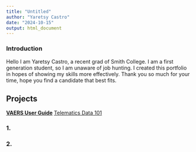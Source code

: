 ```yaml
---
title: "Untitled"
author: "Yaretsy Castro"
date: "2024-10-15"
output: html_document
---
```

### Introduction

Hello I am Yaretsy Castro, a recent grad of Smith College. I am a first generation student, so I am unaware of job hunting. I created this portfolio in hopes of showing my skills more effectively. Thank you so much for your time, hope you find a candidate that best fits.

## Projects


[**VAERS User Guide**](https://github.com/cyaretsy/Portfolio/blob/545861d4c41e5ce249de61acea9818312c315349/Projects/final-project.pdf)
[Telematics Data 101](../Portfolio/Projects/Telematics-Data-101.html)

### 1. \href{../Portfolio/Projects/Telematics-Data-101.html}{\textcolor{blue}{\textbf{Telematics Data 101}}}

### 2. \href{https://github.com/cyaretsy/Portfolio/blob/545861d4c41e5ce249de61acea9818312c315349/Projects/final-project.pdf}{\textcolor{blue}{\textbf{VAERS User Guide}}}
